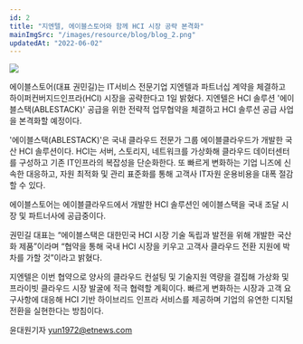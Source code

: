 ```yaml
---
id: 2
title: "지엔텔, 에이블스토어와 함께 HCI 시장 공략 본격화"
mainImgSrc: "/images/resource/blog/blog_2.png"
updatedAt: "2022-06-02"
---
```


<Title>지엔텔, 에이블스토어와 함께 HCI 시장 공략 본격화</Title>
<ImageWrapper>
  <img src='/images/resource/blog/blog_2.png' />
</ImageWrapper>

에이블스토어(대표 권민길)는 IT서비스 전문기업 지엔텔과 파트너십 계약을 체결하고
하이퍼컨버지드인프라(HCI) 시장을 공략한다고 1일 밝혔다. 지엔텔은 HCI 솔루션 '에이블스택(ABLESTACK)'
공급을 위한 전략적 업무협약을 체결하고 HCI 솔루션 공급 사업을 본격화할 예정이다.

'에이블스택(ABLESTACK)'은 국내 클라우드 전문가 그룹 에이블클라우드가 개발한 국산 HCI 솔루션이다.
HCI는 서버, 스토리지, 네트워크를 가상화해 클라우드 데이터센터를 구성하고 기존 IT인프라의 복잡성을 단순화한다.
또 빠르게 변화하는 기업 니즈에 신속한 대응하고, 자원 최적화 및 관리 표준화를 통해 고객사 IT자원 운용비용을 대폭 절감할 수 있다.

에이블스토어는 에이블클라우드에서 개발한 HCI 솔루션인 에이블스택을 국내 조달 시장 및 파트너사에 공급중이다.

권민길 대표는 “에이블스택은 대한민국 HCI 시장 기술 독립과 발전을 위해 개발한 국산화 제품”이라며 “협약을 통해 국내 HCI 시장을 키우고
고객사 클라우드 전환 지원에 박차를 가할 것”이라고 밝혔다.

지엔텔은 이번 협약으로 양사의 클라우드 컨설팅 및 기술지원 역량을 결집해 가상화 및 프라이빗 클라우드 시장 발굴에 적극 협력할 계획이다.
빠르게 변화하는 시장과 고객 요구사항에 대응해 HCI 기반 하이브리드 인프라 서비스를 제공하며 기업의 유연한 디지털 전환을 실현한다는 방침이다.

윤대원기자 yun1972@etnews.com

